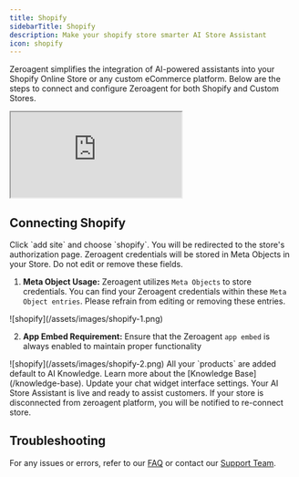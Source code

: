 ```yaml
---
title: Shopify
sidebarTitle: Shopify
description: Make your shopify store smarter AI Store Assistant
icon: shopify
---
```


Zeroagent simplifies the integration of AI-powered assistants into your Shopify Online Store or any custom eCommerce platform. Below are the steps to connect and configure Zeroagent for both Shopify and Custom Stores.

<Frame>   
<iframe src="https://www.youtube.com/embed/p9-R14A5tLI" className="w-full aspect-video"> </iframe>
</Frame>

## Connecting Shopify 

<Steps>
  <Step title="🛠️ Select site">
    Click `add site` and choose `shopify`.
  </Step>
  <Step title="🔑 Authorization">
    You will be redirected to the store's authorization page.

  <Warning>
 Zeroagent credentials will be stored in Meta Objects in your Store. Do not edit or remove these fields.
 </Warning>

  1. **Meta Object Usage:** Zeroagent utilizes `Meta Objects` to store credentials. You can find your Zeroagent credentials within these `Meta Object entries`. Please refrain from editing or removing these entries.

  <Frame>
  ![shopify](/assets/images/shopify-1.png)
  </Frame>

  2. **App Embed Requirement:** Ensure that the Zeroagent `app embed` is always enabled to maintain proper functionality

  <Frame>
  ![shopify](/assets/images/shopify-2.png)
  </Frame>

  </Step>
  <Step title="🗂️ Knowledge Base">
    All your `products` are added default to AI Knowledge.
    <Note>
    Learn more about the [Knowledge Base](/knowledge-base).
    </Note>
  </Step>
  <Step title="⚙️ Chat Setting">
    Update your chat widget interface settings.
  </Step>
  <Step title="✅ AI Store Assistant is Live">
    Your AI Store Assistant is live and ready to assist customers.
  </Step>
</Steps>


<Warning>
If your store is disconnected from zeroagent platform, you will be notified to re-connect store.
</Warning>

## Troubleshooting

For any issues or errors, refer to our [FAQ](/materials/change-logs) or contact our [Support Team](mailto:support@zeroagent.io?subject=Feedback).
